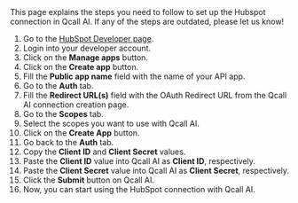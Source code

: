 
<Info>
    This page explains the steps you need to follow to set up the Hubspot connection in Qcall AI. If any of the steps are outdated, please let us know!
</Info>

1. Go to the [HubSpot Developer page](https://developers.hubspot.com/).
2. Login into your developer account.
3. Click on the **Manage apps** button.
4. Click on the **Create app** button.
5. Fill the **Public app name** field with the name of your API app.
6. Go to the **Auth** tab.
7. Fill the **Redirect URL(s)** field with the OAuth Redirect URL from the Qcall AI connection creation page.
8. Go to the **Scopes** tab.
9. Select the scopes you want to use with Qcall AI.
10. Click on the **Create App** button.
11. Go back to the **Auth** tab.
12. Copy the **Client ID** and **Client Secret** values.
13. Paste the **Client ID** value into Qcall AI as **Client ID**, respectively.
14. Paste the **Client Secret** value into Qcall AI as **Client Secret**, respectively.
15. Click the **Submit** button on Qcall AI.
16. Now, you can start using the HubSpot connection with Qcall AI.
